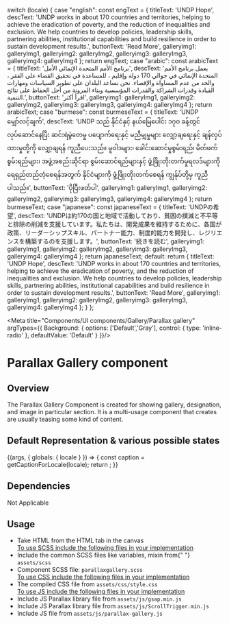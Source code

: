
  switch (locale) {
    case "english":
      const engText = {
        titleText: 'UNDP Hope',
        descText: 'UNDP works in about 170 countries and territories, helping to achieve the eradication of poverty, and the reduction of inequalities and exclusion. We help countries to develop policies, leadership skills, partnering abilities, institutional capabilities and build resilience in order to sustain development results.',
        buttonText: 'Read More',
        galleryimg1: galleryImg1,
        galleryimg2: galleryImg2,
        galleryimg3: galleryImg3,
        galleryimg4: galleryImg4
      };
      return engText;
    case "arabic":
      const arabicText = {
        titleText: 'برنامج الأمم المتحدة الإنمائي الأمل',
        descText: 'يعمل برنامج الأمم المتحدة الإنمائي في حوالي 170 دولة وإقليم ، للمساعدة في تحقيق القضاء على الفقر ، والحد من عدم المساواة والإقصاء. نحن نساعد البلدان على تطوير السياسات ومهارات القيادة وقدرات الشراكة والقدرات المؤسسية وبناء المرونة من أجل الحفاظ على نتائج التنمية.',
        buttonText: 'اقرأ أكثر',
        galleryimg1: galleryImg1,
        galleryimg2: galleryImg2,
        galleryimg3: galleryImg3,
        galleryimg4: galleryImg4
      };
      return arabicText;
    case "burmese":
      const burmeseText = {
        titleText: 'UNDP မျှော်လင့်ချက်',
        descText: 'UNDP သည် နိုင်ငံနှင့် နယ်မြေပေါင်း ၁၇၀ ခန့်တွင် လုပ်ဆောင်နေပြီး ဆင်းရဲမွဲတေမှု ပပျောက်ရေးနှင့် မညီမျှမှုများ လျှော့ချရေးနှင့် ချန်လှပ်ထားမှုတို့ကို လျှော့ချရန် ကူညီပေးသည်။ မူဝါဒများ၊ ခေါင်းဆောင်မှုစွမ်းရည်၊ မိတ်ဖက်စွမ်းရည်များ၊ အဖွဲ့အစည်းဆိုင်ရာ စွမ်းဆောင်ရည်များနှင့် ဖွံ့ဖြိုးတိုးတက်မှုရလဒ်များကို ရေရှည်တည်တံ့စေရန်အတွက် နိုင်ငံများကို ဖွံ့ဖြိုးတိုးတက်စေရန် ကျွန်ုပ်တို့မှ ကူညီပါသည်။',
        buttonText: 'ပိုပြီးဖတ်ပါ',
        galleryimg1: galleryImg1,
        galleryimg2: galleryImg2,
        galleryimg3: galleryImg3,
        galleryimg4: galleryImg4
      };
      return burmeseText;
    case "japanese":
      const japaneseText = {
        titleText: 'UNDPの希望',
        descText: 'UNDPは約170の国と地域で活動しており、貧困の撲滅と不平等と排除の削減を支援しています。私たちは、開発成果を維持するために、各国が政策、リーダーシップスキル、パートナー能力、制度的能力を開発し、レジリエンスを構築するのを支援します。',
        buttonText: '続きを読む',
        galleryimg1: galleryImg1,
        galleryimg2: galleryImg2,
        galleryimg3: galleryImg3,
        galleryimg4: galleryImg4
      };
      return japaneseText;
    default:
      return {
        titleText: 'UNDP Hope',
        descText: 'UNDP works in about 170 countries and territories, helping to achieve the eradication of poverty, and the reduction of inequalities and exclusion. We help countries to develop policies, leadership skills, partnering abilities, institutional capabilities and build resilience in order to sustain development results.',
        buttonText: 'Read More',
        galleryimg1: galleryImg1,
        galleryimg2: galleryImg2,
        galleryimg3: galleryImg3,
        galleryimg4: galleryImg4
      };
  }
};


<Meta title="Components/UI components/Gallery/Parallax gallery" argTypes={{
  Background: {
    options: ['Default','Gray'],
    control: { type: 'inline-radio' },
    defaultValue: 'Default'
  }
}}/>

<style>{`
  .subheading {
    font-weight: 600;
    font-size: 20px;
    color: #333333;
    line-height: 24px;
    margin-bottom: 12px;
    margin-top: 12px;
  }
  .sbdocs .sbdocs-p,
  .sbdocs .sbdocs-li{
    font-size: 1rem;
  }
  .sbdocs .sbdocs-h2 {
    border-bottom: none;
  }
  div[id^="story--molecules-text-authors"] {
    padding: 20px;
    box-shadow: rgb(0 0 0 / 10%) 0px 1px 3px 0px;
    border: 1px solid rgba(0, 0, 0, 0.1);
    margin: 25px 0px 40px;
    border-radius: 4px;
  }
`}</style>

# Parallax Gallery component

## Overview

The Parallax Gallery Component is created for showing gallery, designation, and image in particular section. It is a multi-usage component that creates are usually teasing some kind of content.

## Default Representation & various possible states

<Story name="Parallax gallery">
  {(args, { globals: { locale } }) => {
    const caption = getCaptionForLocale(locale);
    return <ParallaxGallery 
        titleText={caption.titleText}
        descText={caption.descText}
        buttonText={caption.buttonText}
        galleryimg1={caption.galleryimg1}
        galleryimg2={caption.galleryimg2}
        galleryimg3={caption.galleryimg3}
        galleryimg4={caption.galleryimg4}
        {...args}
        ></ParallaxGallery>;
  }}
</Story>

## Dependencies

Not Applicable

## Usage

<ul>
  <li>Take HTML from the HTML tab in the canvas</li>
  <u>To use SCSS include the following files in your implementation</u>
  <li>
    Include the common SCSS files like variables, mixin from{" "}
    <code>assets/scss</code>
  </li>
  <li>
    Component SCSS file: <code>parallaxgallery.scss</code>
  </li>
  <u>To use CSS include the following files in your implementation</u>
  <li>
    The compiled CSS file from <code>assets/css/style.css</code>
  </li>
  <u>To use JS include the following files in your implementation</u>
  <li>
    Include JS Parallax library file from <code>assets/js/gsap.min.js</code>
  </li>
  <li>
    Include JS Parallax library file from <code>assets/js/ScrollTrigger.min.js</code>
  </li>
  <li>
    Include JS file  from <code>assets/js/parallax-gallery.js</code>
  </li>
</ul>
